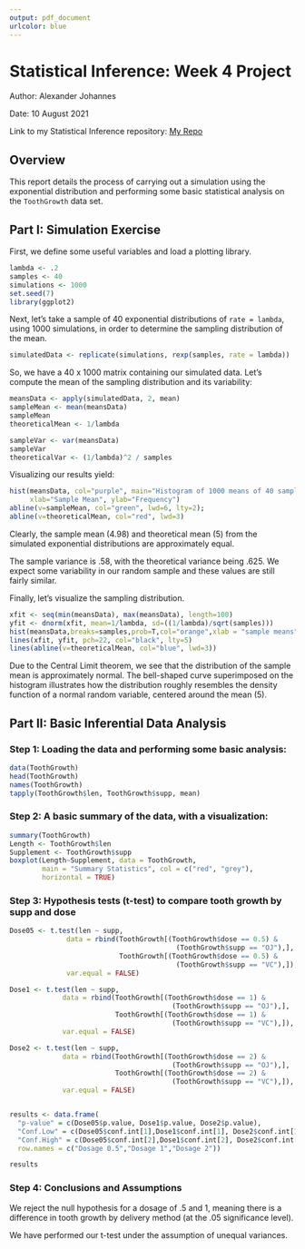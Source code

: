 ```yaml
---
output: pdf_document
urlcolor: blue
---
```

# Statistical Inference: Week 4 Project

Author: Alexander Johannes

Date: 10 August 2021

Link to my Statistical Inference repository: [My Repo](https://github.com/phase-plane/datasciencecoursera/tree/master/Inference)

## Overview

This report details the process of carrying out a simulation using the exponential distribution and performing some basic statistical analysis on the `ToothGrowth` data set. 

## Part I: Simulation Exercise

First, we define some useful variables and load a plotting library. 

```r
lambda <- .2
samples <- 40
simulations <- 1000
set.seed(7)
library(ggplot2)
```

Next, let's take a sample of 40 exponential distributions of `rate = lambda`, using 1000 simulations, in order to determine the sampling distribution of the mean.


```r
simulatedData <- replicate(simulations, rexp(samples, rate = lambda))
```

So, we have a 40 x 1000 matrix containing our simulated data.
Let's compute the mean of the sampling distribution and its variability: 

```r
meansData <- apply(simulatedData, 2, mean)
sampleMean <- mean(meansData)
sampleMean
theoreticalMean <- 1/lambda

sampleVar <- var(meansData)
sampleVar
theoreticalVar <- (1/lambda)^2 / samples
```
Visualizing our results yield:

```r
hist(meansData, col="purple", main="Histogram of 1000 means of 40 sample exponentials",
     xlab="Sample Mean", ylab="Frequency")
abline(v=sampleMean, col="green", lwd=6, lty=2);
abline(v=theoreticalMean, col="red", lwd=3)
```

Clearly, the sample mean (4.98) and theoretical mean (5) from the simulated exponential distributions are approximately equal.

The sample variance is .58, with the theoretical variance being .625. We expect some variability in our random sample and these values are still fairly similar.

Finally, let's visualize the sampling distribution.

```r
xfit <- seq(min(meansData), max(meansData), length=100)
yfit <- dnorm(xfit, mean=1/lambda, sd=((1/lambda)/sqrt(samples)))
hist(meansData,breaks=samples,prob=T,col="orange",xlab = "sample means",main="Distribution of the sample mean",ylab="Density")
lines(xfit, yfit, pch=22, col="black", lty=5)
lines(abline(v=theoreticalMean, col="blue", lwd=3))
```

Due to the Central Limit theorem, we see that the distribution of the sample mean is approximately normal. The bell-shaped curve superimposed on the histogram illustrates how the distribution roughly resembles the density function of a normal random variable, centered around the mean (5).

## Part II: Basic Inferential Data Analysis

### Step 1: Loading the data and performing some basic analysis:

```r
data(ToothGrowth)
head(ToothGrowth)
names(ToothGrowth)
tapply(ToothGrowth$len, ToothGrowth$supp, mean)
```



### Step 2: A basic summary of the data, with a visualization:

```r
summary(ToothGrowth)
Length <- ToothGrowth$len
Supplement <- ToothGrowth$supp
boxplot(Length~Supplement, data = ToothGrowth, 
        main = "Summary Statistics", col = c("red", "grey"), 
        horizontal = TRUE)
```

### Step 3:  Hypothesis tests (t-test) to compare tooth growth by supp and dose

```r
Dose05 <- t.test(len ~ supp, 
              data = rbind(ToothGrowth[(ToothGrowth$dose == 0.5) & 
                                         (ToothGrowth$supp == "OJ"),],
                           ToothGrowth[(ToothGrowth$dose == 0.5) & 
                                         (ToothGrowth$supp == "VC"),]), 
              var.equal = FALSE)

Dose1 <- t.test(len ~ supp, 
             data = rbind(ToothGrowth[(ToothGrowth$dose == 1) & 
                                        (ToothGrowth$supp == "OJ"),],
                          ToothGrowth[(ToothGrowth$dose == 1) & 
                                        (ToothGrowth$supp == "VC"),]), 
             var.equal = FALSE)

Dose2 <- t.test(len ~ supp, 
             data = rbind(ToothGrowth[(ToothGrowth$dose == 2) & 
                                        (ToothGrowth$supp == "OJ"),],
                          ToothGrowth[(ToothGrowth$dose == 2) & 
                                        (ToothGrowth$supp == "VC"),]), 
             var.equal = FALSE)


results <- data.frame(
  "p-value" = c(Dose05$p.value, Dose1$p.value, Dose2$p.value),
  "Conf.Low" = c(Dose05$conf.int[1],Dose1$conf.int[1], Dose2$conf.int[1]),
  "Conf.High" = c(Dose05$conf.int[2],Dose1$conf.int[2], Dose2$conf.int[2]),
  row.names = c("Dosage 0.5","Dosage 1","Dosage 2"))

results
```

### Step 4: Conclusions and Assumptions

We reject the null hypothesis for a dosage of .5 and 1, meaning there is a difference in tooth growth by delivery method (at the .05 significance level). 

We have performed our t-test under the assumption of unequal variances.